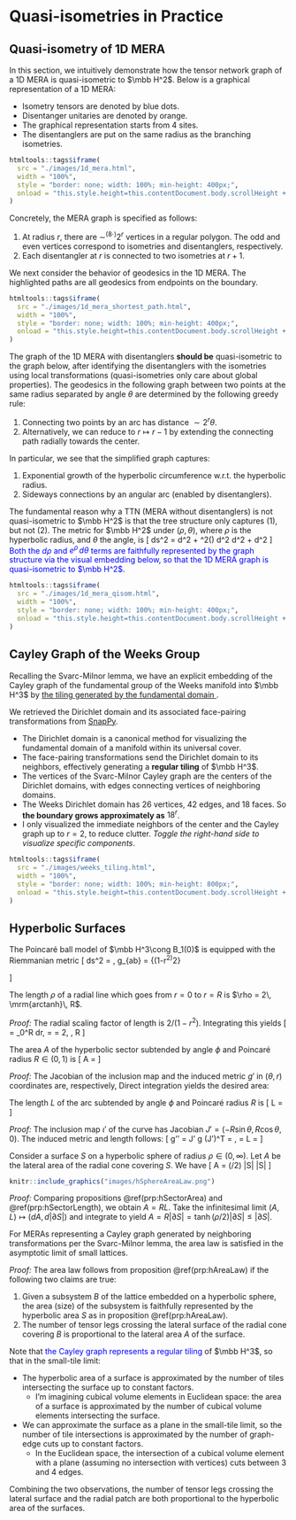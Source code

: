 # Quasi-isometries in Practice 

## Quasi-isometry of 1D MERA {-}

In this section, we intuitively demonstrate how the tensor network graph 
of a 1D MERA is quasi-isometric to $\mbb H^2$. Below is a graphical 
representation of a 1D MERA: 

- Isometry tensors are denoted by blue dots. 
- Disentanger unitaries are denoted by orange. 
- The graphical representation starts from 4 sites. 
- The disentanglers are put on the same radius as the branching isometries. 

```r
htmltools::tags$iframe(
  src = "./images/1d_mera.html",
  width = "100%",
  style = "border: none; width: 100%; min-height: 400px;",
  onload = "this.style.height=this.contentDocument.body.scrollHeight +'px';"
)
```

Concretely, the MERA graph is specified as follows:

1. At radius $r$, there are $\sim^{(8\cdot)} 2^r$ vertices in a regular polygon. 
    The odd and even vertices correspond to isometries and disentanglers, respectively. 
3. Each disentangler at $r$ is connected to two isometries at $r+1$. 

We next consider the behavior of geodesics in the 1D MERA. The highlighted 
paths are all geodesics from endpoints on the boundary. 

```r
htmltools::tags$iframe(
  src = "./images/1d_mera_shortest_path.html",
  width = "100%",
  style = "border: none; width: 100%; min-height: 400px;",
  onload = "this.style.height=this.contentDocument.body.scrollHeight +'px';"
)
```

The graph of the 1D MERA with disentanglers **should be** quasi-isometric to the graph below, 
after identifying the disentanglers with the isometries using local transformations 
(quasi-isometries only care about global properties). 
The geodesics in the following graph between two points at the same radius 
separated by angle $\theta$ are determined by the following greedy rule:

1. Connecting two points by an arc has distance $\sim 2^r \theta$. 
2. Alternatively, we can reduce to $r\mapsto r-1$ by extending the connecting path 
    radially towards the center. 

In particular, we see that the simplified graph captures:

1. Exponential growth of the hyperbolic circumference w.r.t. the hyperbolic radius. 
2. Sideways connections by an angular arc (enabled by disentanglers). 

The fundamental reason why a TTN (MERA without disentanglers) is not quasi-isometric 
to $\mbb H^2$ is that the tree structure only captures (1), but not (2). 
The metric for $\mbb H^2$ under $(\rho, \theta)$, where $\rho$ is the 
hyperbolic radius, and $\theta$ the angle, is 
\[ 
    ds^2 = d\rho^2 + \sinh^2(\rho) d\theta^2 
    \xrightarrow{\rho \to \infty} d\rho^2 + \df{e^{2\rho}}{4} d\theta^2
\] 
<span style="color: blue;">
Both the $d\rho$ and $e^\rho \, d\theta$ terms 
are faithfully represented by the graph structure via the visual embedding 
below, so that the 1D MERA graph is quasi-isometric to $\mbb H^2$. 
</span>

```r
htmltools::tags$iframe(
  src = "./images/1d_mera_qisom.html",
  width = "100%",
  style = "border: none; width: 100%; min-height: 400px;",
  onload = "this.style.height=this.contentDocument.body.scrollHeight +'px';"
)
```

## Cayley Graph of the Weeks Group {-}

Recalling the Svarc-Milnor lemma, we have an explicit embedding 
of the Cayley graph of the fundamental group of the Weeks manifold 
into $\mbb H^3$ by <u> the tiling generated by the fundamental domain </u>. 

We retrieved the Dirichlet domain and its associated face-pairing 
transformations from [SnapPy](https://snappy.computop.org/additional_classes.html#dirichletdomain). 

- The Dirichlet domain is a canonical method for visualizing the fundamental domain 
    of a manifold within its universal cover. 
- The face-pairing transformations send the Dirichlet domain to its neighbors, 
    effectively generating a **regular tiling** of $\mbb H^3$. 
- The vertices of the Svarc-Milnor Cayley graph are the centers of the Dirichlet domains, 
    with edges connecting vertices of neighboring domains. 
- The Weeks Dirichlet domain has 26 vertices, 42 edges, and 18 faces. So 
    **the boundary grows approximately as** $18^r$. 
- I only visualized the immediate neighbors of the center and the Cayley graph up to $r=2$, 
    to reduce clutter. _Toggle the right-hand side to visualize specific components_. 

```r
htmltools::tags$iframe(
  src = "./images/weeks_tiling.html",
  width = "100%",
  style = "border: none; width: 100%; min-height: 800px;",
  onload = "this.style.height=this.contentDocument.body.scrollHeight +'px';"
)
```

## Hyperbolic Surfaces {-}

The Poincaré ball model of $\mbb H^3\cong B_1(0)$ is equipped with 
the Riemmanian metric 
\[ 
    ds^2 = \df{4(dx^2 + dy^2 + dz^2)}{(1-r^2)^2}, \quad 
    g_{ab} = \df 4 {(1-r^2)^2} \begin{pmatrix} 
        1 & 0 & 0 \\ 
        0 & 1 & 0 \\ 
        0 & 0 & 1 
    \end{pmatrix}
\] 

:::{.proposition name="Poincaré's and hyperbolic radius"}
The length $\rho$ of a radial line which goes from $r=0$ to $r=R$ is 
$\rho = 2\, \mrm{arctanh}\, R$. 
::: 
_Proof:_ The radial scaling factor of length is $2/(1-r^2)$. 
Integrating this yields 
\[ 
    \rho =  \int_0^R dr\, \df{2}{1-r^2} 
    = \log \df{1+R}{1-R} = 2\, \mrm{arctanh}\, R
\] 

:::{.proposition #hSectorArea name="hyperbolic sector area"}
The area $A$ of the hyperbolic sector subtended by angle $\phi$ and 
Poincaré radius $R\in (0, 1)$ is 
\[ 
    A = \df{2\phi}{1/R^2 - 1}
\] 
:::
_Proof:_ 
The Jacobian of the inclusion map and the induced metric $g'$ in $(\theta, r)$ 
coordinates are, respectively, 
\begin{align}
    J &= T\, \iota = \begin{pmatrix} 
        \pd \theta (r\cos\theta) & \pd \theta (r\sin\theta) & 0 \\ 
        \pd r (r\cos\theta) & \pd r (r\sin\theta) & 0 
    \end{pmatrix} = \begin{pmatrix} 
        -r\sin\theta & r\cos\theta & 0 \\ 
        \cos\theta & \sin\theta & 0 
    \end{pmatrix} \\ 
    g' &= JgJ^T = \df 4 {(1-r^2)^2} \begin{pmatrix} 
        r^2 \\ & 1
    \end{pmatrix}, \quad \sqrt{\det g'} = \df{4r}{(1-r^2)^2}
\end{align}
Direct integration yields the desired area: 
\begin{align}
    A = \int_0^R \int_0^\phi \sqrt{\det g'} \, d\theta \, dr 
    &= \phi \int_0^R \df{4r}{(1-r^2)^2} \, dr
    = \phi \df{2R^2}{1-R^2} = \df{2\phi}{1/R^2 - 1}
\end{align}

:::{.proposition #hSectorLength name="hyperbolic arc length"}
The length $L$ of the arc subtended by angle $\phi$ and Poincaré radius $R$ is 
\[ 
    L = \df{2R\phi}{1-R^2}
\] 
:::
_Proof:_ 
The inclusion map $\iota'$ of the curve has Jacobian 
$J' = (-R\sin\theta, R\cos\theta, 0)$. 
The induced metric and length follows: 
\[ 
    g'' = J' g (J')^T = \df{4R^2}{(1-R^2)^2}, 
    \quad \sqrt{\det g''} = \df{2R}{1-R^2} \implies 
    L = \df{2R\phi}{1-R^2}
\] 

:::{.proposition #hAreaLaw name="area law for hyperbolic spherical surfaces"}
Consider a surface $S$ on a hyperbolic sphere of radius $\rho\in (0, \infty)$. 
Let $A$ be the lateral area of the radial cone covering $S$. 
We have 
\[ 
    A = \tanh(\rho/2) |\partial S| \leq |\partial S|
\] 
```r
knitr::include_graphics("images/hSphereAreaLaw.png")
```
:::
_Proof:_ Comparing propositions \@ref(prp:hSectorArea) and \@ref(prp:hSectorLength), 
we obtain $A = RL$. Take the infinitesimal limit $(A, L)\mapsto (dA, d|\partial S|)$ 
and integrate to yield $A = R|\partial S| = \tanh(\rho/2) |\partial S| \leq |\partial S|$. 

:::{.hypothesis #hAreaLaw name="area law for hyperbolic MERAs"}
For MERAs representing a Cayley graph generated 
by neighboring transformations per the Svarc-Milnor lemma, 
the area law is satisfied in the asymptotic limit of small lattices. 
:::
_Proof:_ The area law follows from proposition \@ref(prp:hAreaLaw) 
if the following two claims are true: 

1. Given a subsystem $B$ of the lattice embedded on a hyperbolic sphere, 
    the area (size) of the subsystem is faithfully represented by the 
    hyperbolic area $S$ as in proposition \@ref(prp:hAreaLaw). 
2. The number of tensor legs crossing the lateral surface of the radial cone 
    covering $B$ is proportional to the lateral area $A$ of the surface. 

Note that <span style="color: blue"> 
the Cayley graph represents a regular tiling </span> of $\mbb H^3$, 
so that in the small-tile limit: 

- The hyperbolic area of a surface is approximated by the number of tiles 
    intersecting the surface up to constant factors. 
    - I'm imagining cubical volume elements in Euclidean space: the area of a surface 
    is approximated by the number of cubical volume elements intersecting the surface. 
- We can approximate the surface as a plane 
    in the small-tile limit, so the number of tile intersections is approximated 
    by the number of graph-edge cuts up to constant factors. 
    - In the Euclidean space, the intersection of a cubical volume element 
    with a plane (assuming no intersection with vertices) cuts between 
    $3$ and $4$ edges. 

Combining the two observations, the number of tensor legs crossing the lateral 
surface and the radial patch are both proportional to the hyperbolic area 
of the surfaces. 